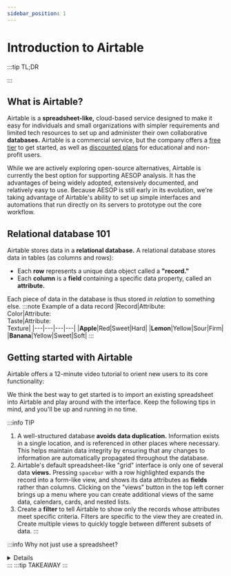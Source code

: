 ```yaml
---
sidebar_position: 1
---
```



# Introduction to Airtable

:::tip TL;DR

:::

## What is Airtable?

Airtable is a __spreadsheet-like,__ cloud-based service designed to make it easy for individuals and small organizations with simpler requirements and limited tech resources to set up and administer their own collaborative __databases.__ Airtable is a commercial service, but the company offers a [free tier](https://airtable.com/pricing) to get started, as well as [discounted plans](https://support.airtable.com/docs/nonprofit-and-educational-plans-faqs) for educational and non-profit users. 

While we are actively exploring open-source alternatives, Airtable is currently the best option for supporting AESOP analysis. It has the advantages of being widely adopted, extensively documented, and relatively easy to use. Because AESOP is still early in its evolution, we're taking advantage of Airtable's ability to set up simple interfaces and automations that run directly on its servers to prototype out the core workflow.

## Relational database 101
Airtable stores data in a __relational database.__ A relational database stores data in tables (as columns and rows):
- Each **row** represents a unique data object called a **"record."** 
- Each **column** is a **field** containing a specific data property, called an **attribute.** 

Each piece of data in the database is thus stored _in relation_ to something else. 
:::note Example of a data record
|Record|Attribute:<br />Color|Attribute:<br />Taste|Attribute:<br />Texture|
|---|---|---|---|
|**Apple**|Red|Sweet|Hard|
|**Lemon**|Yellow|Sour|Firm|
|**Banana**|Yellow|Sweet|Soft|
:::

## Getting started with Airtable

Airtable offers a 12-minute video tutorial to orient new users to its core functionality:

<ReactPlayer controls url='https://vimeo.com/165624533' />

We think the best way to get started is to import an existing spreadsheet into Airtable and play around with the interface. Keep the following tips in mind, and you'll be up and running in no time.

:::info TIP
1. A well-structured database **avoids data duplication.** Information exists in a single location, and is referenced in other places where necessary. This helps maintain data integrity by ensuring that any changes to information are automatically propagated throughout the database. 
2. Airtable's default spreadsheet-like "grid" interface is only one of several data **views.** Pressing `spacebar` with a row highlighted expands the record into a form-like view, and shows its data attributes as **fields** rather than columns. Clicking on the "views" button in the top left corner brings up a menu where you can create additional views of the same data, calendars, cards, and nested lists.  
3. Create a **filter** to tell Airtable to show only the records whose attributes meet specific criteria. Filters are specific to the view they are created in. Create multiple views to quickly toggle between different subsets of data. 
:::

:::info Why not just use a spreadsheet?
<details>
Originally developed for quantitative applications like accounting, spreadsheets have come into widespread use for holding, organizing and sharing many different kinds of data. Their popularity stems in large part from their flexibility and simplicity: spreadsheets present data in a table-like row-column format that many people find intuitive. However, that same simplicity also brings significant drawbacks when working with qualitative data:

- Spreadsheets resemble tables (where columns and rows represent meaningful dimensions of data), but are fundamentally just coordinate grids. Data values are indexed positionally (i.e. a "cell" is identified by finding the intersection between its row number and column number), and are not inherently linked to their neighbors. In practice, many users treat spreadsheet as equivalent to tables, using rows of horizontally-adjacent cells to represent individual observations, and using columns to represent different dimensions or aspects of an observation. However, since adjacent cells are not linked on a software level, users risk disrupting the structure of the data every time they insert, duplicate, or delete a cell, row, or column. This presents a challenge when rapidly iterating during early analysis, as well as when collaborating on shared documents. 
- Although datasets that fit on a single page are easily readable at a glance, a spreadsheet interface becomes unwieldy with larger datasets: scrolling becomes laborious and searching gets progressively slower. Finding specific observations becomes harder and harder, since the most popular spreadsheet applications have only limited filtering functionality.
- Spreadsheets lack built-in protection against data duplication. It falls to the user to update a piece of data everywhere it appears whenever they make a change. While it is possible to recreate database-like behavior by referencing cells across separate sheets, this increases the complexity of the spreadsheet and the chance of mistakes when working collaboratively.

Airtable's [__blog__](https://blog.airtable.com/database-vs-spreadsheet/) goes into greater depth about the tradeoffs between using spreadsheets and databases for data management.
</details>
:::
:::tip TAKEAWAY
:::